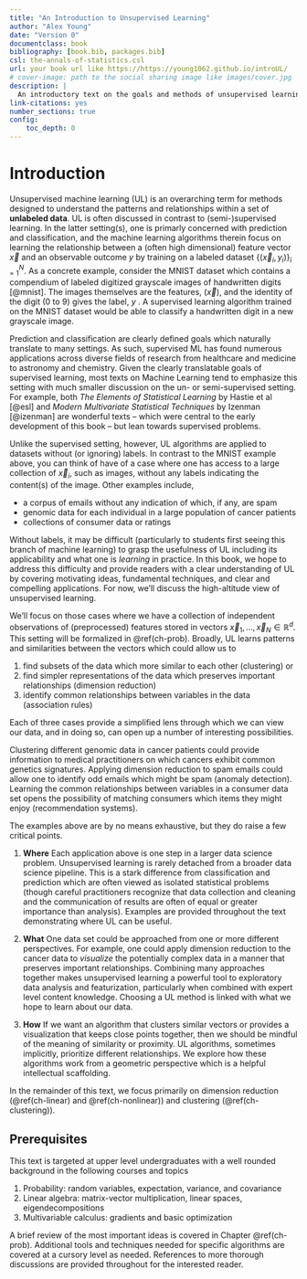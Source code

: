 ```yaml
--- 
title: "An Introduction to Unsupervised Learning"
author: "Alex Young"
date: "Version 0"
documentclass: book
bibliography: [book.bib, packages.bib]
csl: the-annals-of-statistics.csl
url: your book url like https://https://young1062.github.io/introUL/
# cover-image: path to the social sharing image like images/cover.jpg
description: |
  An introductory text on the goals and methods of unsupervised learning
link-citations: yes
number_sections: true
config:
    toc_depth: 0
---
```


# Introduction {#intro}

Unsupervised machine learning (UL) is an overarching term for methods designed to understand the patterns and relationships within a set of **unlabeled data**.  UL is often discussed in contrast to (semi-)supervised learning. In the latter setting(s), one is primarly concerned with prediction and classification, and the machine learning algorithms therein focus on learning the relationship between a (often high dimensional) feature vector $\vec{x}$ and an observable outcome $y$ by training on a labeled dataset $\{(\vec{x}_i,y_i)\}_{i=1}^N$. As a concrete example, consider the MNIST dataset which contains a compendium of labeled digitized grayscale images of handwritten digits [@mnist].  The images themselves are the features, ($\vec{x}$), and the identity of the digit (0 to 9) gives the label, $y$ .  A supervised learning algorithm trained on the MNIST dataset would be able to classify a handwritten digit in a new grayscale image.

Prediction and classification are clearly defined goals which naturally translate to many settings. As such, supervised ML has found numerous applications across diverse fields of research from healthcare and medicine to astronomy and chemistry.  Given the clearly translatable goals of supervised learning, most texts on Machine Learning tend to emphasize this setting with much smaller discussion on the un- or semi-supervised setting.  For example, both *The Elements of Statistical Learning* by Hastie et al [@esl] and *Modern Multivariate Statistical Techniques* by Izenman [@izenman] are wonderful texts -- which were central to the early development of this book -- but lean towards supervised problems.

Unlike the supervised setting, however, UL algorithms are applied to datasets without (or ignoring) labels. In contrast to the MNIST example above, you can think of have of a case where one has access to a large collection of $\vec{x}_i$, such as images, without any labels indicating the content(s) of the image.  Other examples include,

- a corpus of emails without any indication of which, if any, are spam
- genomic data for each individual in a large population of cancer patients
- collections of consumer data or ratings
  
Without labels, it may be difficult (particularly to students first seeing this branch of machine learning) to grasp the usefulness of UL including its applicability and what one is *learning* in practice.  In this book, we hope to address this difficulty and provide readers with a clear understanding of UL by covering motivating ideas, fundamental techniques, and clear and compelling applications.  For now, we'll discuss the high-altitude view of unsupervised learning.  

We'll focus on those cases where we have a collection of independent observations of (preprocessed) features stored in vectors $\vec{x}_1,\dots,\vec{x}_N\in\mathbb{R}^d$. This setting will be formalized in \@ref(ch-prob).  Broadly, UL learns patterns and similarities between the vectors which could allow us to 

1) find subsets of the data which more similar to each other (clustering) or
2) find simpler representations of the data which preserves important relationships (dimension reduction)
3) identify common relationships between variables in the data (association rules)

Each of three cases provide a simplified lens through which we can view our data, and in doing so, can open up a number of interesting possibilities.  

Clustering different genomic data in cancer patients could provide information to medical practitioners on which cancers exhibit common genetics signatures.  Applying dimension reduction to spam emails could allow one to identify odd emails which might be spam (anomaly detection). Learning the common relationships between variables in a consumer data set opens the possibility of matching consumers which items they might enjoy (recommendation systems).

The examples above are by no means exhaustive, but they do raise a few critical points.  

1) **Where**  Each application above is one step in a larger data science problem.  Unsupervised learning is rarely detached from a broader data science pipeline.  This is a stark difference from classification and prediction which are often viewed as isolated statistical problems (though careful practitioners recognize that data collection and cleaning and the communication of results are often of equal or greater importance than analysis). Examples are provided throughout the text demonstrating where UL can be useful.

2) **What** One data set could be approached from one or more different perspectives. For example, one could apply dimension reduction to the cancer data to *visualize* the potentially complex data in a manner that preserves important relationships. Combining many approaches together makes unsupervised learning a powerful tool to exploratory data analysis and featurization, particularly when combined with expert level content knowledge.  Choosing a UL method is linked with what we hope to learn about our data.  

3) **How** If we want an algorithm that clusters similar vectors or provides a visualization that keeps close points together, then we should be mindful of the meaning of similarity or proximity.  UL algorithms, sometimes implicitly, prioritize different relationships. We explore how these algorithms work from a geometric perspective which is a helpful intellectual scaffolding.

In the remainder of this text, we focus primarily on dimension reduction (\@ref(ch-linear) and \@ref(ch-nonlinear)) and clustering (\@ref(ch-clustering)).


## Prerequisites

This text is targeted at upper level undergraduates with a well rounded background in the following courses and topics

1) Probability: random variables, expectation, variance, and covariance
2) Linear algebra: matrix-vector multiplication, linear spaces, eigendecompositions
3) Multivariable calculus: gradients and basic optimization

A brief review of the most important ideas is covered in Chapter \@ref(ch-prob).  Additional tools and techniques needed for specific algorithms are covered at a cursory level as needed. References to more thorough discussions are provided throughout for the interested reader.  

